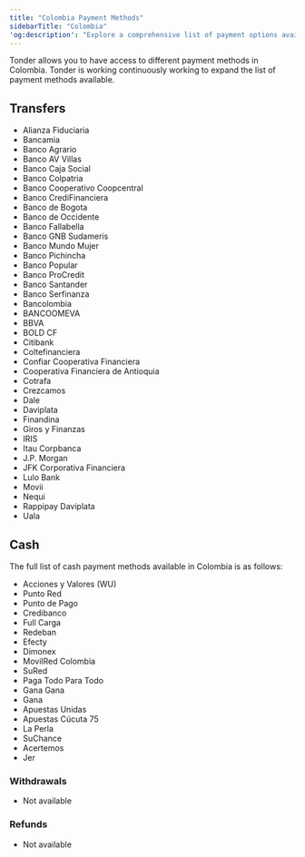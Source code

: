 ```yaml
---
title: "Colombia Payment Methods"
sidebarTitle: "Colombia"
'og:description': "Explore a comprehensive list of payment options available in Colombia with Tonder, categorized by payment type."
---
```


Tonder allows you to have access to different payment methods in Colombia. Tonder is working continuously working to expand the list of payment methods available. 


## Transfers

- Alianza Fiduciaria
- Bancamia
- Banco Agrario
- Banco AV Villas
- Banco Caja Social
- Banco Colpatria
- Banco Cooperativo Coopcentral
- Banco CrediFinanciera
- Banco de Bogota
- Banco de Occidente
- Banco Fallabella
- Banco GNB Sudameris
- Banco Mundo Mujer
- Banco Pichincha
- Banco Popular
- Banco ProCredit
- Banco Santander
- Banco Serfinanza
- Bancolombia
- BANCOOMEVA
- BBVA
- BOLD CF
- Citibank
- Coltefinanciera
- Confiar Cooperativa Financiera
- Cooperativa Financiera de Antioquia
- Cotrafa
- Crezcamos
- Dale
- Daviplata
- Finandina
- Giros y Finanzas
- IRIS
- Itau Corpbanca
- J.P. Morgan
- JFK Corporativa Financiera
- Lulo Bank
- Movii
- Nequi
- Rappipay Daviplata
- Uala



## Cash

The full list of cash payment methods available in Colombia is as follows:

 - Acciones y Valores (WU) 
 - Punto Red 
 - Punto de Pago 
 - Credibanco 
 - Full Carga 
 - Redeban 
 - Efecty 
 - Dimonex 
 - MovilRed Colombia 
 - SuRed 
 - Paga Todo Para Todo 
 - Gana Gana 
 - Gana 
 - Apuestas Unidas 
 - Apuestas Cúcuta 75 
 - La Perla 
 - SuChance 
 - Acertemos 
 - Jer 

### Withdrawals
- Not available

### Refunds
- Not available
